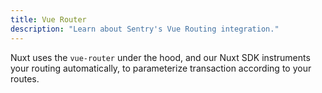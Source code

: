 ```yaml
---
title: Vue Router
description: "Learn about Sentry's Vue Routing integration."
---
```


Nuxt uses the `vue-router` under the hood, and our Nuxt SDK instruments your routing automatically, to parameterize transaction according to your routes.

<SignInNote />

